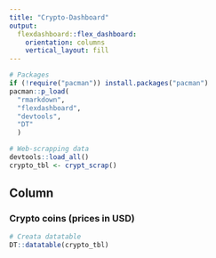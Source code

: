 ```yaml
---
title: "Crypto-Dashboard"
output: 
  flexdashboard::flex_dashboard:
    orientation: columns
    vertical_layout: fill
---
```


```r
# Packages
if (!require("pacman")) install.packages("pacman")
pacman::p_load(
  "rmarkdown",
  "flexdashboard",
  "devtools",
  "DT"
  )

# Web-scrapping data
devtools::load_all()
crypto_tbl <- crypt_scrap()
```

Column
-----------------------------------------------------------------------

### Crypto coins (prices in USD)

```r
# Creata datatable
DT::datatable(crypto_tbl)
```
